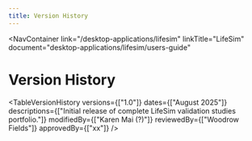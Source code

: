 ```yaml
---
title: Version History
---
```



<NavContainer 
  link="/desktop-applications/lifesim"
  linkTitle="LifeSim"
  document="desktop-applications/lifesim/users-guide"
></NavContainer>

# Version History

<TableVersionHistory 
    versions={["1.0"]}
    dates={["August 2025"]}
    descriptions={["Initial release of complete LifeSim validation studies portfolio."]}
    modifiedBy={["Karen Mai (?)"]}
    reviewedBy={["Woodrow Fields"]}
    approvedBy={["xx"]} 
/>
